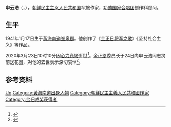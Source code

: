 {{人物信息框
| 姓名     = 申云浩
| 性别     = 男
| 出生日期 = 1941年1月17日
| 出生地点 = {{KOR-JPN}}[[黃海道|黃海道]][[峯泉郡|峯泉郡]]
| 逝世日期 = {{Dda|2020|3|23|1941|1|17}}
| 逝世地点 = {{PRK}}[[平壤市|平壤市]]
| 国籍     = {{JPN-EMP}}（1941－1945）<br>{{KOR-USSR}}（1945－1946）<br>{{PRK-1946}}（1946－1948）<br>{{DPRK}}（1948－2020）
| 职业     = 作词家
| 政党     = {{WPK}}
| 奖项     = [[金日成奖|金日成奖]]
| 头衔     = [[劳动英雄_(朝鲜)|劳动英雄]]
}}
'''申云浩'''（{{kor|신운호|申雲浩|Sin Un-ho}}，{{bd|1941年|1月17日|2020年|3月23日|catIdx=Sin}}），[[朝鲜民主主义人民共和国|朝鲜民主主义人民共和国]]军旅作家，[[功勋国家合唱团|功勋国家合唱团]]创作科顾问。

==生平==
1941年1月17日生于[[黃海南道_(日本統治時代)|黃海南道]][[峯泉郡|峯泉郡]]。他创作了《[[金正日将军之歌|金正日将军之歌]]》《坚持社会主义》等作品。

2020年3月23日10时10分因[[心力衰竭|心力衰竭]]逝世<ref>{{cite web |title=신운호동지의 서거에 대한 부고 |url=http://www.uriminzokkiri.com/index.php?ptype=cgisas&mtype=view&no=1189512 |publisher=조선로동당 중앙위원회 |archiveurl=https://web.archive.org/web/20200325212412/http://www.uriminzokkiri.com/index.php?ptype=cgisas&mtype=view&no=1189512 |archivedate=2020-03-25 |date=2020-03-23}}</ref>。[[金正恩|金正恩]]委员长于24日向申云浩同志灵前送花圈，对他的去世表示深切哀悼<ref>{{cite web |title=金正恩同志向申云浩灵前送花圈　对其去世表哀悼 |url=http://www.rodong.rep.kp/cn/index.php?strPageID=SF01_02_01&newsID=2020-03-25-0001 |publisher=劳动新闻 |archiveurl=https://web.archive.org/web/20200407112201/http://www.rodong.rep.kp/cn/index.php?strPageID=SF01_02_01&newsID=2020-03-25-0001 |archivedate=2020-09-28 |language=Zh-hans |date=2020-03-25}}</ref>。
==参考资料==
{{reflist}}
{{Authority control}}
{{DEFAULTSORT:Sin, Un-ho}}
[[Category:申姓|Un]]
[[Category:黃海南道出身人物|Category:黃海南道出身人物]]
[[Category:朝鮮民主主義人民共和國作家|Category:朝鮮民主主義人民共和國作家]]
[[Category:金日成奖获得者|Category:金日成奖获得者]]
